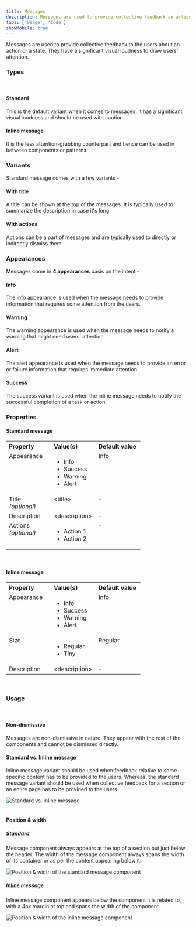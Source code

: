 ```yaml
---
title: Messages
description: Messages are used to provide collective feedback an action or a state.
tabs: ['Usage', 'Code']
showMobile: true
---
```


Messages are used to provide collective feedback to the users about an action or a state. They have a significant visual loudness to draw users' attention.

### Types
<br/>

#### Standard
This is the default variant when it comes to messages. It has a significant visual loudness and should be used with caution.
<Preview name="message-info-message" />

#### Inline message
It is the less attention-grabbing counterpart and hence can be used in between components or patterns.
<Preview name="inlinemessage-variants-info-message" />

### Variants

Standard message comes with a few variants -
#### With title
A title can be shown at the top of the messages. It is typically used to summarize the description in case it's long.
<Preview name="message-message-with-title" />

#### With actions
Actions can be a part of messages and are typically used to directly or indirectly dismiss them.
<Preview name="message-message-with-actions" />

### Appearances
Messages come in **4 appearances** basis on the intent -

#### Info
The info appearance is used when the message needs to provide information that requires some attention from the users.
<Preview name="message-info-message" />
<Preview name="inlinemessage-variants-info-message" />

#### Warning
The warning appearance is used when the message needs to notify a warning that might need users' attention.
<Preview name="message-warning-message" />
<Preview name="inlinemessage-variants-warning-message" />

#### Alert
The alert appearance is used when the message needs to provide an error or failure information that requires immediate attention.
<Preview name="message-alert-message" />
<Preview name="inlinemessage-variants-alert-message" />

#### Success
The success variant is used when the inline message needs to notify the successful completion of a task or action.
<Preview name="message-success-message" />
<Preview name="inlinemessage-variants-success-message" />

### Properties
#### Standard message
<table style="width: 100%">
  <tr>
    <th style="width:33%; text-align: left;">Property</th>
    <th style="width:33%; text-align: left;">Value(s)</th>
    <th style="width:33%; text-align: left;">Default value</th>
  </tr>
  <tr style="vertical-align: top">
    <td>Appearance</td>
    <td>
        <ul>
            <li>Info</li>
            <li>Success</li>
            <li>Warning</li>
            <li>Alert</li>
        </ul>
    </td>
    <td>Info</td>
  </tr>
  <tr style="vertical-align: top">
    <td>Title<br/><em>(optional)</em></td>
    <td>&#60;title&#62;</td>
    <td>-</td>
  </tr>
  <tr style="vertical-align: top">
    <td>Description</td>
    <td>&#60;description&#62;</td>
    <td>-</td>
  </tr>
  <tr style="vertical-align: top">
    <td>Actions<br/><em>(optional)</em></td>
    <td>
        <ul>
            <li>Action 1</li>
            <li>Action 2</li>
        </ul>
    </td>
    <td>-</td>
  </tr>
</table>
<br/>

#### Inline message
<table style="width: 100%">
  <tr>
    <th style="width:33%; text-align: left;">Property</th>
    <th style="width:33%; text-align: left;">Value(s)</th>
    <th style="width:33%; text-align: left;">Default value</th>
  </tr>
  <tr style="vertical-align: top">
    <td>Appearance</td>
    <td>
        <ul>
            <li>Info</li>
            <li>Success</li>
            <li>Warning</li>
            <li>Alert</li>
        </ul>
    </td>
    <td>Info</td>
  </tr>
  <tr style="vertical-align: top">
    <td>Size</td>
    <td>
        <ul>
            <li>Regular</li>
            <li>Tiny</li>
        </ul>
    </td>
    <td>Regular</td>
  </tr>
  <tr style="vertical-align: top">
    <td>Description</td>
    <td>&#60;description&#62;</td>
    <td>-</td>
  </tr>
</table>
<br/>

### Usage
<br/>

#### Non-dismissive
Messages are non-dismissive in nature. They appear with the rest of the components and cannot be dismissed directly.

#### Standard vs. Inline message
Inline message variant should be used when feedback relative to some specific content has to be provided to the users. Whereas, the standard message variant should be used when collective feedback for a section or an entire page has to be provided to the users.

![Standard vs. inline message](./images/messages-1.png)
<br/>
<br/>

#### Position & width
##### Standard
Message component always appears at the top of a section but just below the header. The width of the message component always spans the width of its container or as per the content appearing below it.

![Position & width of the standard message component](./images/messages-2.png)
<br/>

##### Inline message
Inline message component appears below the component it is related to, with a 4px margin at top and spans the width of the component.

![Position & width of the inline message component](./images/messages-3.png)
<br/>
